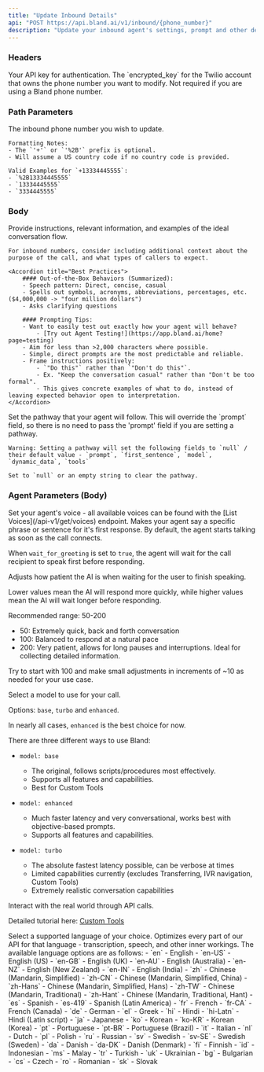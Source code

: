 ```yaml
---
title: "Update Inbound Details"  
api: "POST https://api.bland.ai/v1/inbound/{phone_number}"
description: "Update your inbound agent's settings, prompt and other details."
---
```


### Headers

<ParamField header="authorization" type="string" required>
  Your API key for authentication.
</ParamField>

<ParamField header="encrypted_key" type="string">
  The `encrypted_key` for the Twilio account that owns the phone number you want to modify. Not required if you are using a Bland phone number.
</ParamField>

### Path Parameters

<ParamField path="phone_number" type="string">
    The inbound phone number you wish to update. 
    
    Formatting Notes:
    - The `'+'` or `'%2B'` prefix is optional.
    - Will assume a US country code if no country code is provided.

    Valid Examples for `+13334445555`:
    - `%2B13334445555`
    - `13334445555`
    - `3334445555`
</ParamField>

### Body

<ParamField body="prompt" type="string" required>
    Provide instructions, relevant information, and examples of the ideal conversation flow. 

    For inbound numbers, consider including additional context about the purpose of the call, and what types of callers to expect.

    <Accordion title="Best Practices">
        #### Out-of-the-Box Behaviors (Summarized):
        - Speech pattern: Direct, concise, casual
        - Spells out symbols, acronyms, abbreviations, percentages, etc. ($4,000,000 -> "four million dollars")
        - Asks clarifying questions

        #### Prompting Tips:
        - Want to easily test out exactly how your agent will behave?
            - [Try out Agent Testing!](https://app.bland.ai/home?page=testing)
        - Aim for less than >2,000 characters where possible.
        - Simple, direct prompts are the most predictable and reliable.
        - Frame instructions positively: 
            - `"Do this"` rather than `"Don't do this"`. 
            - Ex. "Keep the conversation casual" rather than "Don't be too formal".
            - This gives concrete examples of what to do, instead of leaving expected behavior open to interpretation.
    </Accordion>
</ParamField>

<ParamField body="pathway_id" type="string">
    Set the pathway that your agent will follow. This will override the `prompt` field, so there is no need to pass the 'prompt' field if you are setting a pathway.

    Warning: Setting a pathway will set the following fields to `null` / their default value - `prompt`, `first_sentence`, `model`, `dynamic_data`, `tools`

    Set to `null` or an empty string to clear the pathway.
</ParamField>

### Agent Parameters (Body)

<ParamField body="voice" type="string">
  Set your agent's voice - all available voices can be found with the [List Voices](/api-v1/get/voices) endpoint.
</ParamField>

<ParamField body="first_sentence" type="string">
  Makes your agent say a specific phrase or sentence for it's first response.
</ParamField>

<ParamField body="wait_for_greeting" type="boolean" default={false}>
  By default, the agent starts talking as soon as the call connects. 
  
  When `wait_for_greeting` is set to `true`, the agent will wait for the call recipient to speak first before responding.
</ParamField>

<ParamField body="interruption_threshold" type="number" default={100}>
  Adjusts how patient the AI is when waiting for the user to finish speaking.

  Lower values mean the AI will respond more quickly, while higher values mean the AI will wait longer before responding.

  Recommended range: 50-200
  - 50: Extremely quick, back and forth conversation
  - 100: Balanced to respond at a natural pace
  - 200: Very patient, allows for long pauses and interruptions. Ideal for collecting detailed information.

  Try to start with 100 and make small adjustments in increments of ~10 as needed for your use case.
</ParamField>

<ParamField body="model" type="string" default="enhanced">
  Select a model to use for your call.

  Options: `base`, `turbo` and `enhanced`.

  In nearly all cases, `enhanced` is the best choice for now.

  <Accordion title="Model Differences">

  There are three different ways to use Bland:

  - `model: base`
    - The original, follows scripts/procedures most effectively.
    - Supports all features and capabilities.
    - Best for Custom Tools
  
  - `model: enhanced`
    - Much faster latency and very conversational, works best with objective-based prompts.
    - Supports all features and capabilities.

  - `model: turbo`
    - The absolute fastest latency possible, can be verbose at times
    - Limited capabilities currently (excludes Transferring, IVR navigation, Custom Tools)
    - Extremely realistic conversation capabilities

  </Accordion>
</ParamField>

<ParamField body="tools" type="array">
  Interact with the real world through API calls.

  Detailed tutorial here: [Custom Tools](/tutorials/custom-tools)
</ParamField>

<ParamField body="language" type="string" default="en-US">
  Select a supported language of your choice. 
  Optimizes every part of our API for that language - transcription, speech, and other inner workings.
  
  <Accordion title="Expand to view language options">
    The available language options are as follows:
    - `en` - English
    - `en-US` - English (US)
    - `en-GB` - English (UK)
    - `en-AU` - English (Australia)
    - `en-NZ` - English (New Zealand)
    - `en-IN` - English (India)
    - `zh` - Chinese (Mandarin, Simplified)
    - `zh-CN` - Chinese (Mandarin, Simplified, China)
    - `zh-Hans` - Chinese (Mandarin, Simplified, Hans)
    - `zh-TW` - Chinese (Mandarin, Traditional)
    - `zh-Hant` - Chinese (Mandarin, Traditional, Hant)
    - `es` - Spanish
    - `es-419` - Spanish (Latin America)
    - `fr` - French
    - `fr-CA` - French (Canada)
    - `de` - German
    - `el` - Greek
    - `hi` - Hindi
    - `hi-Latn` - Hindi (Latin script)
    - `ja` - Japanese
    - `ko` - Korean
    - `ko-KR` - Korean (Korea)
    - `pt` - Portuguese
    - `pt-BR` - Portuguese (Brazil)
    - `it` - Italian
    - `nl` - Dutch
    - `pl` - Polish
    - `ru` - Russian
    - `sv` - Swedish
    - `sv-SE` - Swedish (Sweden)
    - `da` - Danish
    - `da-DK` - Danish (Denmark)
    - `fi` - Finnish
    - `id` - Indonesian
    - `ms` - Malay
    - `tr` - Turkish
    - `uk` - Ukrainian
    - `bg` - Bulgarian
    - `cs` - Czech
    - `ro` - Romanian
    - `sk` - Slovak
  </Accordion>
</ParamField>

<ParamField hidden="language_detection_period" type="integer">
  After this many seconds have passed, the language detection will run and change the AI's language configuration if it's different from the initial setting.

  Shorter periods make the language switch faster, while longer periods are more accurate.

  Valid range: 10-100 seconds.

  The current language at a given moment can be accessed via the `{{language}}` prompt variable in Pathways.
</ParamField>

<ParamField hidden="language_detection_options" type="string[]">
  If `language_detection_period` is set, this array can be used to narrow down the languages that the AI can switch to.

  By default, these select languages can be detected (and switched to) at any time during the call:

  <Accordion title="Expand to view language detection options">
    - `es` - Spanish
    - `en` - English
    - `hi` - Hindi
    - `ja` - Japanese
    - `ru` - Russian
    - `uk` - Ukrainian
    - `sv` - Swedish
    - `zh` - Chinese
    - `pt` - Portuguese
    - `nl` - Dutch
    - `tr` - Turkish
    - `fr` - French
    - `de` - German
    - `id` - Indonesian
    - `ko` - Korean
    - `it` - Italian
  </Accordion>

  Any values passed into `language_detection_options` must be from that same list.

  Note: The supported languages and their mappings at any given moment can be accessed through `https://api.bland.ai/v1/languages`.
</ParamField>

<ParamField body="timezone" type="string" default="America/Los_Angeles">
  Set the timezone for the call. Handled automatically for calls in the US.

  This helps significantly with use cases that rely on appointment setting, scheduling, or behaving differently based on the time of day.

  Timezone options are [here](https://en.wikipedia.org/wiki/List_of_tz_database_time_zones) in the TZ identifier column.
</ParamField>

<ParamField body="transfer_phone_number" type="string">
  A phone number that the agent can transfer to under specific conditions - such as being asked to speak to a human or supervisor.

  Set to `null` to remove.

    <Accordion title="Prompting Notes">
        For best results:
        - Specify conditions that the agent should transfer to a human under (examples are great!)
        - In the `task`, refer to the action solely as "transfer" or "transferring".
        - Alternate phrasing such as "swap" or "switch" can mislead the agent, causing the action to be ignored.
    </Accordion>
</ParamField>

<ParamField body="transfer_list" type="object">
  Give your agent the ability to transfer calls to a set of phone numbers.

  Overrides `transfer_phone_number` if a `transfer_list.default` is specified.

  Will default to `transfer_list.default`, or the chosen phone number.

  Example usage to route calls to different departments:

  ```json
  "transfer_list": {
      "default": "+12223334444",
      "sales": "+12223334444",
      "support": "+12223334444",
      "billing": "+12223334444"
  }
  ```
</ParamField>

<ParamField body="dynamic_data" type="object">
  Integrate data from external APIs into your agent's knowledge. 

  Set to `null` or an empty string to clear dynamic data settings.

  Detailed usage in the [Send Call](/api-v1/post/calls) endpoint.
</ParamField>

<ParamField body="interruption_threshold" type="number" default={100}>
  Adjusts how patient the AI is when waiting for the user to finish speaking.

  Lower values mean the AI will respond more quickly, while higher values mean the AI will wait longer before responding.

  Recommended range: 50-200
  - 50: Extremely quick, back and forth conversation
  - 100: Balanced to respond at a natural pace
  - 200: Very patient, allows for long pauses and interruptions. Ideal for collecting detailed information.

  Try to start with 100 and make small adjustments in increments of ~10 as needed for your use case.
</ParamField>

<ParamField body="keywords" type="string[]" default="[]">
  These words will be boosted in the transcription engine - recommended for proper nouns or words that are frequently mis-transcribed.

  For example, if the word "Reece" is frequently transcribed as a homonym like "Reese" you could do this:
  ```json
  {
    "keywords": ["Reece"]
  }
  ```

  For stronger keyword boosts, you can place a colon then a boost factor after the word. The default boost factor is 2.
  ```json
  {
    "keywords": ["Reece:3"]
  }
  ```
</ParamField>

### Call Settings (Body)

<ParamField body="max_duration" type="integer" default="30">
  When the call starts, a timer is set for the `max_duration` minutes. At the end of that timer, if the call is still active it will be automatically ended.
  
  Example Values: ```20, 2```
</ParamField>

<ParamField body="webhook" type="string">
  When the call ends, we'll send the call details in a POST request to the URL you specify here.

  The request body will match the response from the [GET /v1/calls/:call_id](/api-v1/get/calls-id) endpoint.
</ParamField>

<ParamField body="analysis_schema" type="object">
  Define a JSON schema for how you want to get information about the call - information like email addresses, names, appointment times or any other type of custom data.

  In the webhook response or whenever you retrieve call data later, you'll get the data you defined back under `analysis`.

  For example, if you wanted to retrieve this information from the call:

  ```json
  "analysis_schema": {
    "email_address": "email",
    "first_name": "string",
    "last_name": "string",
    "wants_to_book_appointment": "boolean",
    "appointment_time": "YYYY-MM-DD HH:MM:SS"
  }
  ```

  You would get it filled out like this in your webhook once the call completes:

  ```json
  "analysis": {
    "email_address": "johndoe@gmail.com",
    "first_name": "John",
    "last_name": "Doe",
    "wants_to_book_appointment": true,
    "appointment_time": "2024-01-01 12:00:00"
  }
  ```
</ParamField>

<ParamField body="metadata" type="object">
  Add any additional information you want to associate with the call. This can be useful for tracking or categorizing calls.
</ParamField>

<ParamField body="summary_prompt" type="string">
  At the end of each call, a `summary` is generated based on the transcript - you can use this field to add extra instructions and context for how it should be summarized.

  For example: `"Summarize the call in French instead of English."`
</ParamField>

<ParamField body="analysis_prompt" type="string">
  Guides the output and provides additional instructions and clarifications for the `analysis_schema`.
</ParamField>


<ParamField body="record" type="boolean" default="false">
  To record your phone call, set `record` to true. When your call completes, you can access through the `recording_url` field in the call details or your webhook.  
</ParamField>

### Response

<ResponseField name="status" type="string">
  Whether the update was successful or not - will be `success` or `error`.
</ResponseField>

<ResponseField name="message" type="string">
  A message describing the status of the update.
</ResponseField>

<ResponseField name="updates" type="object">
  An object containing the updated settings for the inbound number.
</ResponseField>

<ResponseField name="failed_updates" type="object">
  If the update was unsuccessful, this will contain the settings that failed to update. Useful to determine how your request is being interpreted on our end.
</ResponseField>

<ResponseExample>

```json Response
{
    "status": "success",
    "message": "Successfully updated number +18584139939.",
    "updates": {
        "prompt": "(Your prompt)",
        "voice": "maya",
        "webhook": null,
        "first_sentence": "Roberta speaking, how can I help you?",
        "record": false,
        "max_duration": 30,
        "model": "enhanced",
        //...
    }
}
```

</ResponseExample>









